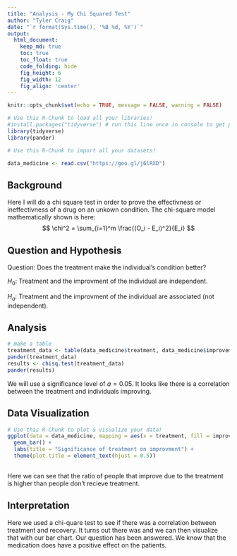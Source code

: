 ```yaml
---
title: "Analysis - My Chi Squared Test"
author: "Tyler Craig"
date: "`r format(Sys.time(), '%B %d, %Y')`"
output:
  html_document:  
    keep_md: true
    toc: true
    toc_float: true
    code_folding: hide
    fig_height: 6
    fig_width: 12
    fig_align: 'center'
---
```


```r
knitr::opts_chunk$set(echo = TRUE, message = FALSE, warning = FALSE)
```

```r
# Use this R-Chunk to load all your libraries!
#install.packages("tidyverse") # run this line once in console to get package
library(tidyverse)
library(pander)
```

```r
# Use this R-Chunk to import all your datasets!

data_medicine <- read.csv("https://goo.gl/j6lRXD")

```

## Background

Here I will do a chi square test in order to prove the effectivness or ineffectivness of a drug on an unkown condition. The chi-square model mathematically shown is here:
$$
  \chi^2 = \sum_{i=1}^m \frac{(O_i - E_i)^2}{E_i}
$$

## Question and Hypothesis

Question: Does the treatment make the individual's condition better?

$H_0$: Treatment and the improvment of the individual are independent.

$H_a$: Treatment and the improvment of the individual are associated (not independent).

## Analysis

```r
# make a table
treatment_data <- table(data_medicine$treatment, data_medicine$improvement)
pander(treatment_data)
results <- chisq.test(treatment_data)
pander(results)

```

We will use a significance level of $a=0.05$. It looks like there is a correlation between the treatment and individuals improving. 


## Data Visualization

```r
# Use this R-Chunk to plot & visualize your data!
ggplot(data = data_medicine, mapping = aes(x = treatment, fill = improvement)) +
  geom_bar() +
  labs(title = "Significance of treatment on improvment") +
  theme(plot.title = element_text(hjust = 0.5))
  
```

Here we can see that the ratio of people that improve due to the treatment is higher than people don't recieve treatment.


## Interpretation

Here we used a chi-quare test to see if there was a correlation between treatment and recovery. It turns out there was and we can then visualize that with our bar chart. Our question has been answered. We know that the medication does have a positive effect on the patients. 




